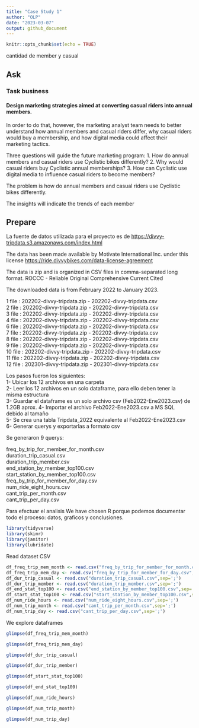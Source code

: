 ```yaml
---
title: "Case Study 1"
author: "OLP"
date: "2023-03-07"
output: github_document
---
```


```r
knitr::opts_chunk$set(echo = TRUE)
```

cantidad de member y casual

## Ask
### Task business

#### Design marketing strategies aimed at converting casual riders into annual members. 

In order to do that, however, the marketing analyst team needs to better understand how annual members and casual riders differ, why casual riders would buy a membership, and how digital media could affect their marketing tactics. 

Three questions will guide the future marketing program:
1. How do annual members and casual riders use Cyclistic bikes differently?
2. Why would casual riders buy Cyclistic annual memberships?
3. How can Cyclistic use digital media to influence casual riders to become members?

The problem is how do annual members and casual riders use Cyclistic bikes differently.

The insights will indicate the trends of each member

## Prepare
La fuente de datos utilizada para el proyecto es de <https://divvy-tripdata.s3.amazonaws.com/index.html>  


The data has been made available by Motivate International Inc. under this license <https://ride.divvybikes.com/data-license-agreement>  


The data is zip and is organized in CSV files in comma-separated long format.
ROCCC - Reliable Original Comprehensive Current Cited  


The downloaded data is from February 2022 to January 2023.  

1 file : 202202-divvy-tripdata.zip - 202202-divvy-tripdata.csv  
2 file : 202202-divvy-tripdata.zip - 202202-divvy-tripdata.csv  
3 file : 202202-divvy-tripdata.zip - 202202-divvy-tripdata.csv  
4 file : 202202-divvy-tripdata.zip - 202202-divvy-tripdata.csv  
6 file : 202202-divvy-tripdata.zip - 202202-divvy-tripdata.csv  
7 file : 202202-divvy-tripdata.zip - 202202-divvy-tripdata.csv  
8 file : 202202-divvy-tripdata.zip - 202202-divvy-tripdata.csv  
9 file : 202202-divvy-tripdata.zip - 202202-divvy-tripdata.csv  
10 file : 202202-divvy-tripdata.zip - 202202-divvy-tripdata.csv  
11 file : 202202-divvy-tripdata.zip - 202202-divvy-tripdata.csv  
12 file : 202301-divvy-tripdata.zip - 202301-divvy-tripdata.csv  

Los pasos fueron los siguientes:  
1- Ubicar los 12 archivos en una carpeta  
2- Leer los 12 archivos en un solo dataframe, para ello deben tener la misma estructura  
3- Guardar el dataframe es un solo archivo csv (Feb2022-Ene2023.csv) de 1.2GB aprox.
4- Importar el archivo Feb2022-Ene2023.csv a MS SQL debido al tamaño  
5- Se crea una tabla Tripdata_2022 equivalente al Feb2022-Ene2023.csv  
6- Generar querys y exportarlas a formato csv  

Se generaron 9 querys:  

freq_by_trip_for_member_for_month.csv  
duration_trip_casual.csv  
duration_trip_member.csv  
end_station_by_member_top100.csv  
start_station_by_member_top100.csv  
freq_by_trip_for_member_for_day.csv  
num_ride_eight_hours.csv  
cant_trip_per_month.csv  
cant_trip_per_day.csv

Para efectuar el analisis We have chosen R porque podemos documentar todo el proceso: datos, graficos y conclusiones.  

```r
library(tidyverse)
library(skimr)
library(janitor)
library(lubridate)
```

Read dataset CSV
```r
df_freq_trip_mem_month <- read.csv("freq_by_trip_for_member_for_month.csv",sep=';')
df_freq_trip_mem_day <- read.csv("freq_by_trip_for_member_for_day.csv",sep=';')
df_dur_trip_casual <- read.csv("duration_trip_casual.csv",sep=';') 
df_dur_trip_member <- read.csv("duration_trip_member.csv",sep=';') 
df_end_stat_top100 <- read.csv("end_station_by_member_top100.csv",sep=';')  
df_start_stat_top100 <- read.csv("start_station_by_member_top100.csv",sep=';') 
df_num_ride_hours <- read.csv("num_ride_eight_hours.csv",sep=';')  
df_num_trip_month <- read.csv("cant_trip_per_month.csv",sep=';')
df_num_trip_day <- read.csv("cant_trip_per_day.csv",sep=';')
```


We explore dataframes
```r
glimpse(df_freq_trip_mem_month)
```
```r
glimpse(df_freq_trip_mem_day)
```
```r
glimpse(df_dur_trip_casual)
```
```r
glimpse(df_dur_trip_member)
```
```r
glimpse(df_start_stat_top100)
```
```r
glimpse(df_end_stat_top100)
```

```r
glimpse(df_num_ride_hours)
```

```r
glimpse(df_num_trip_month)
```

```r
glimpse(df_num_trip_day)
```
